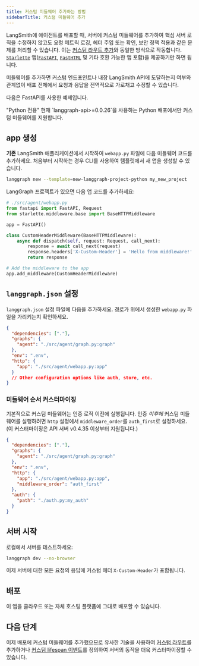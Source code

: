 ```yaml
---
title: 커스텀 미들웨어 추가하는 방법
sidebarTitle: 커스텀 미들웨어 추가
---
```

LangSmith에 에이전트를 배포할 때, 서버에 커스텀 미들웨어를 추가하여 핵심 서버 로직을 수정하지 않고도 요청 메트릭 로깅, 헤더 주입 또는 확인, 보안 정책 적용과 같은 문제를 처리할 수 있습니다. 이는 [커스텀 라우트 추가](/langsmith/custom-routes)와 동일한 방식으로 작동합니다. [`Starlette`](https://www.starlette.io/applications/) 앱([`FastAPI`](https://fastapi.tiangolo.com/), [`FastHTML`](https://fastht.ml/) 및 기타 호환 가능한 앱 포함)을 제공하기만 하면 됩니다.

미들웨어를 추가하면 커스텀 엔드포인트나 내장 LangSmith API에 도달하는지 여부와 관계없이 배포 전체에서 요청과 응답을 전역적으로 가로채고 수정할 수 있습니다.

다음은 FastAPI를 사용한 예제입니다.

<Note>
"Python 전용"
현재 `langgraph-api>=0.0.26`을 사용하는 Python 배포에서만 커스텀 미들웨어를 지원합니다.
</Note>

## app 생성

**기존** LangSmith 애플리케이션에서 시작하여 `webapp.py` 파일에 다음 미들웨어 코드를 추가하세요. 처음부터 시작하는 경우 CLI를 사용하여 템플릿에서 새 앱을 생성할 수 있습니다.

```bash
langgraph new --template=new-langgraph-project-python my_new_project
```

LangGraph 프로젝트가 있으면 다음 앱 코드를 추가하세요:

```python {highlight={5}}
# ./src/agent/webapp.py
from fastapi import FastAPI, Request
from starlette.middleware.base import BaseHTTPMiddleware

app = FastAPI()

class CustomHeaderMiddleware(BaseHTTPMiddleware):
    async def dispatch(self, request: Request, call_next):
        response = await call_next(request)
        response.headers['X-Custom-Header'] = 'Hello from middleware!'
        return response

# Add the middleware to the app
app.add_middleware(CustomHeaderMiddleware)
```

## `langgraph.json` 설정

`langgraph.json` 설정 파일에 다음을 추가하세요. 경로가 위에서 생성한 `webapp.py` 파일을 가리키는지 확인하세요.

```json
{
  "dependencies": ["."],
  "graphs": {
    "agent": "./src/agent/graph.py:graph"
  },
  "env": ".env",
  "http": {
    "app": "./src/agent/webapp.py:app"
  }
  // Other configuration options like auth, store, etc.
}
```

### 미들웨어 순서 커스터마이징

기본적으로 커스텀 미들웨어는 인증 로직 이전에 실행됩니다. 인증 _이후에_ 커스텀 미들웨어를 실행하려면 `http` 설정에서 `middleware_order`를 `auth_first`로 설정하세요. (이 커스터마이징은 API 서버 v0.4.35 이상부터 지원됩니다.)

```json
{
  "dependencies": ["."],
  "graphs": {
    "agent": "./src/agent/graph.py:graph"
  },
  "env": ".env",
  "http": {
    "app": "./src/agent/webapp.py:app",
    "middleware_order": "auth_first"
  },
  "auth": {
    "path": "./auth.py:my_auth"
  }
}
```

## 서버 시작

로컬에서 서버를 테스트하세요:

```bash
langgraph dev --no-browser
```

이제 서버에 대한 모든 요청의 응답에 커스텀 헤더 `X-Custom-Header`가 포함됩니다.

## 배포

이 앱을 클라우드 또는 자체 호스팅 플랫폼에 그대로 배포할 수 있습니다.

## 다음 단계

이제 배포에 커스텀 미들웨어를 추가했으므로 유사한 기술을 사용하여 [커스텀 라우트](/langsmith/custom-routes)를 추가하거나 [커스텀 lifespan 이벤트](/langsmith/custom-lifespan)를 정의하여 서버의 동작을 더욱 커스터마이징할 수 있습니다.
```